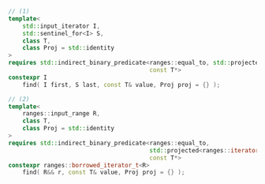 ```cpp
// (1)
template<
	std::input_iterator I,
	std::sentinel_for<I> S,
	class T,
	class Proj = std::identity
>
requires std::indirect_binary_predicate<ranges::equal_to, std::projected<I, Proj>,
                                        const T*>
constexpr I
    find( I first, S last, const T& value, Proj proj = {} );

// (2)
template<
	ranges::input_range R,
	class T,
	class Proj = std::identity
>
requires std::indirect_binary_predicate<ranges::equal_to,
                                        std::projected<ranges::iterator_t<R>, Proj>,
                                        const T*>
constexpr ranges::borrowed_iterator_t<R>
    find( R&& r, const T& value, Proj proj = {} );
```

